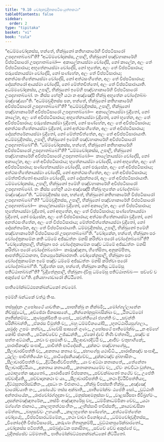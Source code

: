 ```yaml
---
title: "9.10 චෝදකචුදිතකපටිසංයුත්තකථා"
tableOfContents: false
sidebar:
  order: 2
type: "tipitaka"
basket: "vi"
book: "cula"
---
```



<DynamicBreadcrumb />

<Division number="401" book="cula">

<Paragraph number="1936" book="cula">
“අධම්මචෝදකස්ස, භන්තේ, භික්ඛුනෝ කතිහාකාරේහි විප්පටිසාරෝ උපදහාතබ්බෝ”ති? “අධම්මචෝදකස්ස, උපාලි, භික්ඛුනෝ පඤ්චහාකාරේහි විප්පටිසාරෝ උපදහාතබ්බෝ—  අකාලේනායස්මා චෝදේසි, නෝ කාලේන, අලං තේ විප්පටිසාරාය; අභූතේනායස්මා චෝදේසි, නෝ භූතේන, අලං තේ විප්පටිසාරාය; ඵරුසේනායස්මා චෝදේසි, නෝ සණ්හේන, අලං තේ විප්පටිසාරාය; අනත්ථසංහිතේනායස්මා චෝදේසි, නෝ අත්ථසංහිතේන, අලං තේ විප්පටිසාරාය; දෝසන්තරෝ ආයස්මා චෝදේසි, නෝ මේත්තචිත්තෝ, අලං තේ විප්පටිසාරායාති. අධම්මචෝදකස්ස, උපාලි, භික්ඛුනෝ ඉමේහි පඤ්චහාකාරේහි විප්පටිසාරෝ උපදහාතබ්බෝ. තං කිස්ස හේතු? යථා න අඤ්ඤෝපි භික්ඛු අභූතේන චෝදේතබ්බං මඤ්ඤේය්‍යා”ති.
</Paragraph>

<Paragraph number="1937" book="cula">
“අධම්මචුදිතස්ස පන, භන්තේ, භික්ඛුනෝ කතිහාකාරේහි අවිප්පටිසාරෝ උපදහාතබ්බෝ”ති? “අධම්මචුදිතස්ස, උපාලි, භික්ඛුනෝ පඤ්චහාකාරේහි අවිප්පටිසාරෝ උපදහාතබ්බෝ—  අකාලේනායස්මා චුදිතෝ, නෝ කාලේන, අලං තේ අවිප්පටිසාරාය; අභූතේනායස්මා චුදිතෝ, නෝ භූතේන, අලං තේ අවිප්පටිසාරාය; ඵරුසේනායස්මා චුදිතෝ, නෝ සණ්හේන, අලං තේ අවිප්පටිසාරාය; අනත්ථසංහිතේනායස්මා චුදිතෝ, නෝ අත්ථසංහිතේන, අලං තේ අවිප්පටිසාරාය; දෝසන්තරේනායස්මා චුදිතෝ, නෝ මේත්තචිත්තේන, අලං තේ අවිප්පටිසාරායාති. අධම්මචුදිතස්ස, උපාලි, භික්ඛුනෝ ඉමේහි පඤ්චහාකාරේහි අවිප්පටිසාරෝ උපදහාතබ්බෝ”ති.
</Paragraph>

<Paragraph number="1938" book="cula">
“ධම්මචෝදකස්ස, භන්තේ, භික්ඛුනෝ කතිහාකාරේහි අවිප්පටිසාරෝ උපදහාතබ්බෝ”ති? “ධම්මචෝදකස්ස, උපාලි, භික්ඛුනෝ පඤ්චහාකාරේහි අවිප්පටිසාරෝ උපදහාතබ්බෝ—  කාලේනායස්මා චෝදේසි, නෝ අකාලේන, අලං තේ අවිප්පටිසාරාය; භූතේනායස්මා චෝදේසි, නෝ අභූතේන, අලං තේ අවිප්පටිසාරාය; සණ්හේනායස්මා චෝදේසි, නෝ ඵරුසේන, අලං තේ අවිප්පටිසාරාය; අත්ථසංහිතේනායස්මා චෝදේසි, නෝ අනත්ථසංහිතේන, අලං තේ අවිප්පටිසාරාය; මේත්තචිත්තෝ ආයස්මා චෝදේසි, නෝ දෝසන්තරෝ, අලං තේ අවිප්පටිසාරායාති. ධම්මචෝදකස්ස, උපාලි, භික්ඛුනෝ ඉමේහි පඤ්චහාකාරේහි අවිප්පටිසාරෝ උපදහාතබ්බෝ. තං කිස්ස හේතු? යථා අඤ්ඤෝපි භික්ඛු භූතේන චෝදේතබ්බං මඤ්ඤේය්‍යා”ති.
</Paragraph>

<Paragraph number="1939" book="cula">
“ධම්මචුදිතස්ස පන, භන්තේ, භික්ඛුනෝ කතිහාකාරේහි විප්පටිසාරෝ උපදහාතබ්බෝ”ති? “ධම්මචුදිතස්ස, උපාලි, භික්ඛුනෝ පඤ්චහාකාරේහි විප්පටිසාරෝ උපදහාතබ්බෝ—  කාලේනායස්මා චුදිතෝ, නෝ අකාලේන, අලං තේ විප්පටිසාරාය; භූතේනායස්මා චුදිතෝ, නෝ අභූතේන, අලං තේ විප්පටිසාරාය; සණ්හේනායස්මා චුදිතෝ, නෝ ඵරුසේන, අලං තේ විප්පටිසාරාය; අත්ථසංහිතේනායස්මා චුදිතෝ, නෝ අනත්ථසංහිතේන, අලං තේ විප්පටිසාරාය; මේත්තචිත්තේනායස්මා චුදිතෝ, නෝ දෝසන්තරේන, අලං තේ විප්පටිසාරායාති. ධම්මචුදිතස්ස, උපාලි, භික්ඛුනෝ ඉමේහි පඤ්චහාකාරේහි විප්පටිසාරෝ උපදහාතබ්බෝ”ති.
</Paragraph>

<Paragraph number="1940" book="cula">
“චෝදකේන, භන්තේ, භික්ඛුනා පරං චෝදේතුකාමේන කති ධම්මේ අජ්ඣත්තං මනසි කරිත්වා පරෝ චෝදේතබ්බෝ”ති? “චෝදකේනුපාලි, භික්ඛුනා පරං චෝදේතුකාමේන පඤ්ච ධම්මේ අජ්ඣත්තං මනසි කරිත්වා පරෝ චෝදේතබ්බෝ—  කාරුඤ්ඤතා, හිතේසිතා, අනුකම්පිතා, ආපත්තිවුට්ඨානතා, විනයපුරේක්ඛාරතාති. චෝදකේනුපාලි, භික්ඛුනා පරං චෝදේතුකාමේන ඉමේ පඤ්ච ධම්මේ අජ්ඣත්තං මනසි කරිත්වා පරෝ චෝදේතබ්බෝ”ති.
</Paragraph>

<Paragraph number="1941" book="cula">
“චුදිතේන පන, භන්තේ, භික්ඛුනා කතිසු ධම්මේසු පතිට්ඨාතබ්බන්”ති? “චුදිතේනුපාලි, භික්ඛුනා ද්වීසු ධම්මේසු පතිට්ඨාතබ්බං—  සච්චේ ච අකුප්පේ චා”ති.

</Paragraph>
</Division>

<Paragraph number="1942" book="cula">
දුතියභාණවාරෝ නිට්ඨිතෝ.

  
පාතිමෝක්ඛට්ඨපනක්ඛන්ධකෝ නවමෝ.

  
ඉමම්හි ඛන්ධකේ වත්ථූ තිංස.



</Paragraph>

<Paragraph number="1943" type="center" book="cula">
තස්සුද්දානං


</Paragraph>

<Paragraph number="1944" type="verses" book="cula">
උපෝසථේ යාවතිකං,_  
_පාපභික්ඛු න නික්ඛමි;_  
_මෝග්ගල්ලානේන නිච්ඡුද්ධෝ,_  
_අච්ඡේරා ජිනසාසනේ._  

</Paragraph>

<Paragraph number="1945" type="verses" book="cula">
_නින්නෝනුපුබ්බසික්ඛා ච,_  
_ඨිතධම්මෝ නාතික්කම්ම;_  
_කුණපුක්ඛිපති සංඝෝ,_  
_සවන්තියෝ ජහන්ති ච._  

</Paragraph>

<Paragraph number="1946" type="verses" book="cula">
_සවන්ති පරිනිබ්බන්ති,_  
_ඒකරස විමුත්ති ච;_  
_බහු ධම්මවිනයෝපි,_  
_භූතට්ඨාරියපුග්ගලා._  

</Paragraph>

<Paragraph number="1947" type="verses" book="cula">
_සමුද්දං උපමං කත්වා,_  
_වාචේසි සාසනේ ගුණං;_  
උපෝසථේ පාතිමෝක්ඛං,_  
_න අම්හේ කෝචි ජානාති._  

</Paragraph>

<Paragraph number="1948" type="verses" book="cula">
_පටිකච්චේව උජ්ඣන්ති,_  
_ඒකෝ ද්වේ තීණි චත්තාරි;_  
_පඤ්ච ඡ සත්ත අට්ඨානි,_  
_නවා ච දසමානි ච._  

</Paragraph>

<Paragraph number="1949" type="verses" book="cula">
_සීලආචාරදිට්ඨි ච,_  
_ආජීවං චතුභාගිකේ;_  
_පාරාජිකඤ්ච සංඝාදි,_  
_පාචිත්ති පාටිදේසනි._  

</Paragraph>

<Paragraph number="1950" type="verses" book="cula">
_දුක්කටං පඤ්චභාගේසු,_  
_සීලාචාරවිපත්ති ච;_  
_අකතාය කතාය ච,_  
_ඡභාගේසු යථාවිධි._  

</Paragraph>

<Paragraph number="1951" type="verses" book="cula">
_පාරාජිකඤ්ච සංඝාදි,_  
_ථුල්ලං පාචිත්තියේන ච;_  
_පාටිදේසනියඤ්චේව,_  
_දුක්කටඤ්ච දුබ්භාසිතං._  

</Paragraph>

<Paragraph number="1952" type="verses" book="cula">
_සීලාචාරවිපත්ති ච,_  
_දිට්ඨිආජීවවිපත්ති;_  
_යා ච අට්ඨා කතාකතේ,_  
_තේනේතා සීලාචාරදිට්ඨියා._  

</Paragraph>

<Paragraph number="1953" type="verses" book="cula">
_අකතාය කතායාපි,_  
_කතාකතායමේව ච;_  
_ඒවං නවවිධා වුත්තා,_  
_යථාභූතේන ඤායතෝ._  

</Paragraph>

<Paragraph number="1954" type="verses" book="cula">
_පාරාජිකෝ විප්පකතා,_  
_පච්චක්ඛාතෝ තථේව ච;_  
උපේති පච්චාදියති,_  
_පච්චාදානකථා ච යා._  

</Paragraph>

<Paragraph number="1955" type="verses" book="cula">
_සීලාචාරවිපත්ති ච,_  
_තථා දිට්ඨිවිපත්තියා;_  
_දිට්ඨසුතපරිසඞ්කිතං,_  
_දසධා තං විජානාථ._  

</Paragraph>

<Paragraph number="1956" type="verses" book="cula">
_භික්ඛු විපස්සති භික්ඛුං,_  
_අඤ්ඤෝ චාරෝචයාති තං;_  
_සෝයේව තස්ස අක්ඛාති,_  
_පාතිමෝක්ඛං ඨපේති සෝ._  

</Paragraph>

<Paragraph number="1957" type="verses" book="cula">
_වුට්ඨාති අන්තරායේන,_  
_රාජචෝරග්ගුදකා ච;_  
_මනුස්සඅමනුස්සා ච,_  
_වාළසරීසපා ජීවිබ්‍රහ්මං._  

</Paragraph>

<Paragraph number="1958" type="verses" book="cula">
_දසන්නමඤ්ඤතරේන,_  
_තස්මිං අඤ්ඤතරේසු වා;_  
_ධම්මිකාධම්මිකා චේව,_  
_යථා මග්ගේන ජානාථ._  

</Paragraph>

<Paragraph number="1959" type="verses" book="cula">
_කාලභූතත්ථසංහිතං,_  
_ලභිස්සාමි භවිස්සති;_  
_කායවාචසිකා මේත්තා,_  
_බාහුසච්චං උභයානි._  

</Paragraph>

<Paragraph number="1960" type="verses" book="cula">
_කාලභූතේන සණ්හේන,_  
_අත්ථමේත්තේන චෝදයේ;_  
_විප්පටිසාරධම්මේන,_  
_තථා වාචා විනෝදයේ._  

</Paragraph>

<Paragraph number="1961" type="verses" book="cula">
_ධම්මචෝදචුදිතස්ස,_  
_විනෝදේති විප්පටිසාරෝ;_  
_කරුණා හිතානුකම්පි,_  
_වුට්ඨානපුරේක්ඛාරතෝ._  

</Paragraph>

<Paragraph number="1962" type="verses" book="cula">
_චෝදකස්ස පටිපත්ති,_  
_සම්බුද්ධේන පකාසිතා;_  
_සච්චේ චේව අකුප්පේ ච,_  
_චුදිතස්සේව ධම්මතාති._  


</Paragraph>

<Paragraph number="1963" type="center" book="cula">
පාතිමෝක්ඛට්ඨපනක්ඛන්ධකෝ නිට්ඨිතෝ.
</Paragraph>